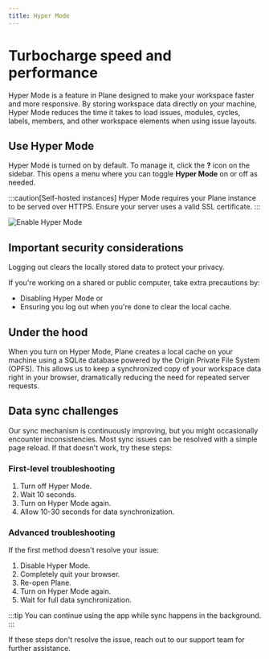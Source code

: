 ```yaml
---
title: Hyper Mode
---
```


# Turbocharge speed and performance

Hyper Mode is a feature in Plane designed to make your workspace faster and more responsive. By storing workspace data directly on your machine, Hyper Mode reduces the time it takes to load issues, modules, cycles, labels, members, and other workspace elements when using issue layouts.

## Use Hyper Mode

Hyper Mode is turned on by default. To manage it, click the **?** icon on the sidebar. This opens a menu where you can toggle **Hyper Mode** on or off as needed.

:::caution[Self-hosted instances]
Hyper Mode requires your Plane instance to be served over HTTPS. Ensure your server uses a valid SSL certificate.
:::

![Enable Hyper Mode](https://media.docs.plane.so/product/enable-hyper-mode.webp#center)

## Important security considerations

Logging out clears the locally stored data to protect your privacy.

If you're working on a shared or public computer, take extra precautions by:

- Disabling Hyper Mode or
- Ensuring you log out when you're done to clear the local cache.

## Under the hood

When you turn on Hyper Mode, Plane creates a local cache on your machine using a SQLite database powered by the Origin Private File System (OPFS). This allows us to keep a synchronized copy of your workspace data right in your browser, dramatically reducing the need for repeated server requests.

## Data sync challenges

Our sync mechanism is continuously improving, but you might occasionally encounter inconsistencies. Most sync issues can be resolved with a simple page reload. If that doesn't work, try these steps:

### First-level troubleshooting

1. Turn off Hyper Mode.
2. Wait 10 seconds.
3. Turn on Hyper Mode again.
4. Allow 10-30 seconds for data synchronization.

### Advanced troubleshooting
If the first method doesn't resolve your issue:

1. Disable Hyper Mode.
2. Completely quit your browser.
3. Re-open Plane.
4. Turn on Hyper Mode again.
5. Wait for full data synchronization.

:::tip
You can continue using the app while sync happens in the background.
:::

If these steps don't resolve the issue, reach out to our support team for further assistance.
